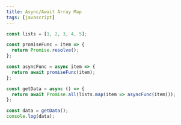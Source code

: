 ```yaml
---
title: Async/Await Array Map
tags: [javascript]
---
```


```javascript
const lists = [1, 2, 3, 4, 5];

const promiseFunc = item => {
  return Promise.resolve();
};

const asyncFunc = async item => {
  return await promiseFunc(item);
};

const getData = async () => {
  return await Promise.all(lists.map(item => asyncFunc(item)));
};

const data = getData();
console.log(data);
```
